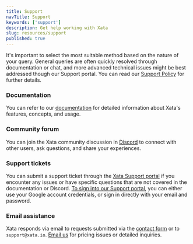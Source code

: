 ```yaml
---
title: Support
navTitle: Support
keywords: ['support']
description: Get help working with Xata
slug: resources/support
published: true
---
```


It's important to select the most suitable method based on the nature of your query. General queries are often quickly resolved through documentation or chat, and more advanced technical issues might be best addressed though our Support portal. You can read our [Support Policy](https://support.xata.io/hc/en-us/articles/5901340580253-Support-Policy) for further details.

### Documentation

You can refer to our [documentation](https://xata.io/docs) for detailed information about Xata's features, concepts, and usage.

### Community forum

You can join the Xata community discussion in [Discord](https://xata.io/discord) to connect with other users, ask questions, and share your experiences.

### Support tickets

You can submit a support ticket through the [Xata Support portal](https://support.xata.io/hc/en-us) if you encounter any issues or have specific questions that are not covered in the documentation or Discord. [To sign into our Support portal](https://support.xata.io/hc/en-us/articles/7026013576861), you can either use your Google account credentials, or sign in directly with your email and password.

### Email assistance

Xata responds via email to requests submitted via the [contact form](https://support.xata.io/hc/en-us) or to `support@xata.io`. [Email us](mailto:contactus@xata.io) for pricing issues or detailed inquiries.
